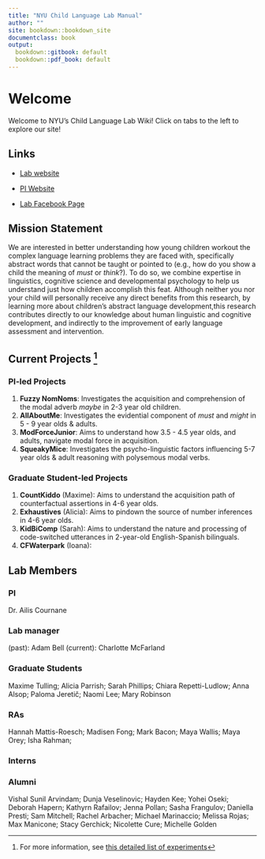 ```yaml
---
title: "NYU Child Language Lab Manual"
author: ""
site: bookdown::bookdown_site
documentclass: book
output:
  bookdown::gitbook: default
  bookdown::pdf_book: default
---
```


# Welcome

Welcome to NYU's Child Language Lab Wiki! Click on tabs to the left to explore our site!

## Links {-}

- [Lab website](https://wp.nyu.edu/childlanguagelab/) 

- [PI Website](https://wp.nyu.edu/cournane/) 

- [Lab Facebook Page](https://www.facebook.com/NYUcll/) 


## Mission Statement {-}

We are interested in better understanding how young children workout the complex language learning problems they are faced with, specifically abstract words that cannot be taught or pointed to (e.g., how do you show a child the meaning of *must* or *think*?). To do so, we combine expertise in linguistics, cognitive science and developmental psychology to help us understand just how children accomplish this feat. Although neither you nor your child will personally receive any direct benefits from this research, by learning more about children’s abstract language development,this research contributes directly to our knowledge about human linguistic and cognitive development, and indirectly to the improvement of early language assessment and intervention.

## Current Projects ^[For more information, see [this detailed list of experiments](#expov)]

### PI-led Projects {-}

1. __Fuzzy NomNoms__: Investigates the acquisition and comprehension of the modal adverb *maybe* in 2-3 year old children. 
2. __AllAboutMe__: Investigates the evidential component of *must* and *might* in 5 - 9 year olds & adults. 
3. __ModForceJunior__: Aims to understand how 3.5 - 4.5 year olds, and adults, navigate modal force in acquisition.
4. __SqueakyMice__: Investigates the psycho-linguistic factors influencing 5-7 year olds & adult reasoning with polysemous modal verbs.

### Graduate Student-led Projects {-}

1. __CountKiddo__ (Maxime): Aims to understand the acquisition path of counterfactual assertions in 4-6 year olds. 
2. __Exhaustives__ (Alicia): Aims to pindown the source of number inferences in 4-6 year olds.
3. __KidBiComp__ (Sarah): Aims to understand the nature and processing of code-switched utterances in 2-year-old English-Spanish bilinguals. 
4. __CFWaterpark__ (Ioana): 

## Lab Members

### PI {-}
Dr. Ailis Cournane

### Lab manager {-}
(past): Adam Bell 
(current): Charlotte McFarland

### Graduate Students {-} 
Maxime Tulling; Alicia Parrish; Sarah Phillips; Chiara Repetti-Ludlow; Anna Alsop; Paloma Jeretič; Naomi Lee; Mary Robinson 

### RAs {-} 
Hannah Mattis-Roesch; Madisen Fong; Mark Bacon; Maya Wallis; Maya Orey; Isha Rahman;  

### Interns {-} 
 

### Alumni {-}
Vishal Sunil Arvindam; Dunja Veselinovic; Hayden Kee; Yohei Oseki; Deborah Hapern; Kathyrn Rafailov; Jenna Pollan; Sasha Frangulov; Daniella Presti; Sam Mitchell; Rachel Arbacher; Michael Marinaccio; Melissa Rojas; Max Manicone; Stacy Gerchick; Nicolette Cure; Michelle Golden 


<!-- If you need PDF output, uncomment bookdown::pdf_book above in YAML. You will need a LaTeX installation, e.g., https://yihui.name/tinytex/ -->
